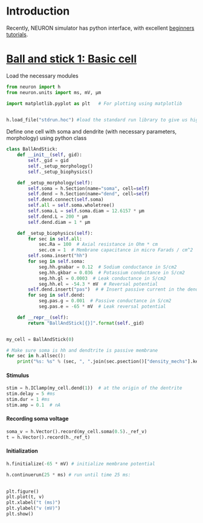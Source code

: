 # Introduction

Recently, NEURON simulator has python interface, with excellent [beginners tutorials](https://nrn.readthedocs.io/en/8.2.6/tutorials/index.html).

# [**Ball and stick 1: Basic cell**](https://nrn.readthedocs.io/en/8.2.6/tutorials/ball-and-stick-1.html)

Load the necessary modules

```python

from neuron import h
from neuron.units import ms, mV, µm 

import matplotlib.pyplot as plt   # For plotting using matplotlib

  
h.load_file("stdrun.hoc") #load the standard run library to give us high-level simulation control functions (e.g. running a simulation for a given period of time):
```

Define one cell with soma and dendrite (with necessary parameters, morphology) using python class

```python

class BallAndStick:
    def __init__(self, gid):
        self._gid = gid
        self._setup_morphology()
        self._setup_biophysics()

    def _setup_morphology(self):
        self.soma = h.Section(name="soma", cell=self)
        self.dend = h.Section(name="dend", cell=self)
        self.dend.connect(self.soma)
        self.all = self.soma.wholetree()
        self.soma.L = self.soma.diam = 12.6157 * µm
        self.dend.L = 200 * µm
        self.dend.diam = 1 * µm

    def _setup_biophysics(self):
        for sec in self.all:
            sec.Ra = 100  # Axial resistance in Ohm * cm
            sec.cm = 1  # Membrane capacitance in micro Farads / cm^2
        self.soma.insert("hh")
        for seg in self.soma:
            seg.hh.gnabar = 0.12  # Sodium conductance in S/cm2
            seg.hh.gkbar = 0.036  # Potassium conductance in S/cm2
            seg.hh.gl = 0.0003  # Leak conductance in S/cm2
            seg.hh.el = -54.3 * mV  # Reversal potential 
        self.dend.insert("pas")  # # Insert passive current in the dendrite  
        for seg in self.dend:   
            seg.pas.g = 0.001  # Passive conductance in S/cm2        
            seg.pas.e = -65 * mV  # Leak reversal potential             

    def __repr__(self):
        return "BallAndStick[{}]".format(self._gid)


my_cell = BallAndStick(0)
```

```python

# Make sure soma is hh and dendtrite is passive membrane
for sec in h.allsec():
    print("%s: %s" % (sec, ", ".join(sec.psection()["density_mechs"].keys())))


```

#### Stimulus

```python

stim = h.IClamp(my_cell.dend(1))  # at the origin of the dentrite
stim.delay = 5 #ms
stim.dur = 1 #ms
stim.amp = 0.1  # nA

```

#### Recording soma voltage

```python

soma_v = h.Vector().record(my_cell.soma(0.5)._ref_v)
t = h.Vector().record(h._ref_t)

```

#### Initialization

```python
h.finitialize(-65 * mV) # initialize membrane potential 

h.continuerun(25 * ms) # run until time 25 ms:
 
```

```python

plt.figure()
plt.plot(t, v)
plt.xlabel("t (ms)")
plt.ylabel("v (mV)")
plt.show()
 
```

